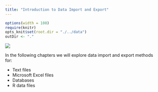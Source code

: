 ```yaml
---
title: "Introduction to Data Import and Export"
---
```


```r
options(width = 108)
require(knitr)
opts_knit$set(root.dir = "./../data")
outDir <- "."
```


![](./images/flow-robj.png)

In the following chapters we will explore data import and export methods for:

* Text files
* Microsoft Excel files
* Databases
* R data files



